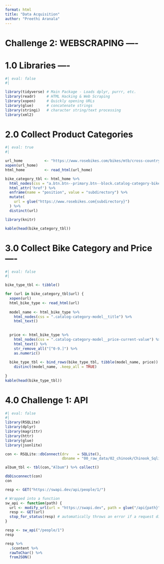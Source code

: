 ```yaml
---
format: html
title: "Data Acquisition"
author: "Preethi Aranala"
---
```


# Challenge 2: WEBSCRAPING ----

# 1.0 Libraries ----

```r
#| eval: false
#| 

library(tidyverse) # Main Package - Loads dplyr, purrr, etc.
library(readr)     # HTML Hacking & Web Scraping
library(xopen)     # Quickly opening URLs
library(glue)      # concatenate strings
library(stringi)   # character string/text processing
library(xml2)

```

# 2.0 Collect Product Categories

```r
#| eval: true
#| 

url_home          <- "https://www.rosebikes.com/bikes/mtb/cross-country"
xopen(url_home)
html_home         <- read_html(url_home)

bike_category_tbl <- html_home %>%
  html_nodes(css = "a.btn.btn--primary.btn--block.catalog-category-bikes__button") %>%
  html_attr('href') %>%
  enframe(name = "position", value = "subdirectory") %>%
  mutate(
    url = glue("https://www.rosebikes.com{subdirectory}")
  ) %>%
  distinct(url)

library(knitr)

kable(head(bike_category_tbl))
```

# 3.0 Collect Bike Category and Price----

```r
#| eval: false
#| 

bike_type_tbl <- tibble()

for (url in bike_category_tbl$url) {
  xopen(url)
  html_bike_type <- read_html(url)
  
  model_name <- html_bike_type %>%
    html_nodes(css = ".catalog-category-model__title") %>%
    html_text() 
  
  
  price <- html_bike_type %>%
    html_nodes(css = ".catalog-category-model__price-current-value") %>%
    html_text() %>%
    str_remove_all("[^0-9.]") %>%
    as.numeric()
  
  bike_type_tbl <- bind_rows(bike_type_tbl, tibble(model_name, price)) %>%
    distinct(model_name, .keep_all = TRUE)
  
}
kable(head(bike_type_tbl))
```

# 4.0 Challenge 1: API

```r
#| eval: false
#| 
library(RSQLite)
library(dplyr)
library(magrittr)
library(httr)
library(glue)
library(jsonlite)

con <- RSQLite::dbConnect(drv    = SQLite(), 
                          dbname = "00_raw_data/02_chinook/Chinook_Sqlite.sqlite")

album_tbl <- tbl(con,"Album") %>% collect()

dbDisconnect(con)
con

resp <- GET("https://swapi.dev/api/people/1/")

# Wrapped into a function
sw_api <- function(path) {
  url <- modify_url(url = "https://swapi.dev", path = glue("/api{path}"))
  resp <- GET(url)
  stop_for_status(resp) # automatically throws an error if a request did not succeed
}

resp <- sw_api("/people/1")
resp                     

resp %>% 
  .$content %>% 
  rawToChar() %>% 
  fromJSON()
```
